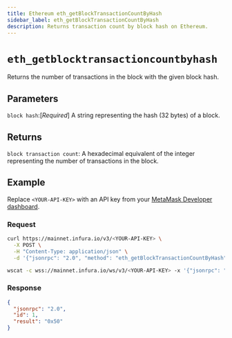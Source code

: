 ```yaml
---
title: Ethereum eth_getBlockTransactionCountByHash
sidebar_label: eth_getBlockTransactionCountByHash
description: Returns transaction count by block hash on Ethereum.
---
```



# `eth_getblocktransactioncountbyhash`


Returns the number of transactions in the block with the given block hash. 

## Parameters

`block hash`:[_Required_] A string representing the hash (32 bytes) of a block.

## Returns

`block transaction count`: A hexadecimal equivalent of the integer representing the number of transactions in the block.

## Example

Replace `<YOUR-API-KEY>` with an API key from your [MetaMask Developer dashboard](https://developer.metamask.io/).

### Request


<Tabs>
  <TabItem value="curl">

```bash
curl https://mainnet.infura.io/v3/<YOUR-API-KEY> \
  -X POST \
  -H "Content-Type: application/json" \
  -d '{"jsonrpc": "2.0", "method": "eth_getBlockTransactionCountByHash", "params": ["0xb3b20624f8f0f86eb50dd04688409e5cea4bd02d700bf6e79e9384d47d6a5a35"], "id": 1}'
```

  </TabItem>
  <TabItem value="WSS">

```bash
wscat -c wss://mainnet.infura.io/ws/v3/<YOUR-API-KEY> -x '{"jsonrpc": "2.0", "method": "eth_getBlockTransactionCountByHash", "params": ["0xb3b20624f8f0f86eb50dd04688409e5cea4bd02d700bf6e79e9384d47d6a5a35"], "id": 1}'
```

  </TabItem>
</Tabs>

### Response


<Tabs>
  <TabItem value="JSON">

```json
{
  "jsonrpc": "2.0",
  "id": 1,
  "result": "0x50"
}
```

  </TabItem>
</Tabs>
